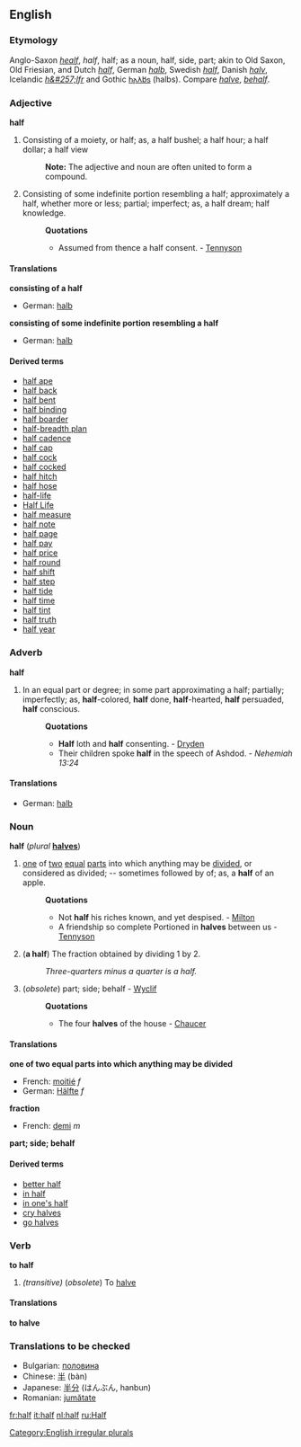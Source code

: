 {{webster}}
==English==

{{rank|mother|often|themselves|267|half|certain|sent|keep}}

===Etymology===
Anglo-Saxon ''[[healf]]'', ''half'', half; as a noun, half, side, part; akin to Old Saxon, Old Friesian, and Dutch ''[[half#Dutch|half]]'', German ''[[halb]]'', Swedish ''[[half#Swedish|half]]'', Danish ''[[halv]]'', Icelandic ''[[h&#257;lfr]]'' and Gothic [[𐌷𐌰𐌻𐌱𐍃]] (halbs). Compare ''[[halve]]'', ''[[behalf]]''.

===Adjective===
'''half'''

#Consisting of a moiety, or half; as, a half bushel; a half hour; a half dollar; a half view
#:'''Note:''' The adjective and noun are often united to form a compound.
#Consisting of some indefinite portion resembling a half; approximately a half, whether more or less; partial; imperfect; as, a half dream; half knowledge.
#:'''Quotations'''
#:*Assumed from thence a half consent. - [[Tennyson]]

====Translations====

'''consisting of a half'''
{{top}}
*German: [[halb]]
{{mid}}
{{bottom}}

'''consisting of some indefinite portion resembling a half'''
{{top}}
*German: [[halb]]
{{mid}}
{{bottom}}

====Derived terms====
<!--Note: many of these are or can be hyphenated-->
*[[half ape]]<!--, (''zoölogy'') a lemur-->
*[[half back]]<!--, (''football'') See under 2d [[back]]-->
*[[half bent]]<!--: the first notch, for the [[sear point]] to enter, in the tumbler of a gunlock; the halfcock notch-->
*[[half binding]]<!--: a style of bookbinding in which only the back and corners are in leather-->
*[[half boarder]]<!--: one who boards in part; specifically, a scholar at a boarding school who takes dinner only-->
*[[half-breadth plan]]<!--, (''shipbuilding'') a horizontal plan of the half a vessel, divided lengthwise, showing the lines-->
*[[half cadence]]<!--, (''music'') a cadence on the dominant-->
*[[half cap]]<!--, (''obsolete'') a slight salute with the cap. - Shakespeare-->
*[[half cock]]<!--: the position of the cock of a gun when retained by the first notch-->
*[[half cocked]]<!--: or '''halfcocked:''' unprepared, lacking forethought; -- as in go off '''half cocked'''-->
*[[half hitch]]<!--: a sailor's knot in a rope; half of a clove hitch-->
*[[half hose]]<!--: short stockings; socks-->
*[[half-life]]<!--: The time taken for a given radioactive element to decay to half its number.-->
*[[Half Life]]<!--: A computer game-->
*[[half measure]]<!--: an imperfect or weak line of action-->
*[[half note]]<!--, (''music'') a minim, one half of a semibreve-->
*[[half page]]<!--: half of a single page, of a book.-->
*[[half pay]]<!--: half of the wages or salary; reduced pay; as, an officer on '''half pay'''-->
*[[half price]]<!--: half the ordinary price; or a price much reduced-->
*[[half round]]<!--
**(''architecture''): A molding of semicircular section
**(''mechanical''): Having one side flat and the other rounded; -- said of a file-->
*[[half shift]]<!--, (''music'') a position of the hand, between the open position and the first shift, in playing on the violin and kindred instruments. See [[shift]]-->
*[[half step]]<!--, (''music'') a semitone; the smallest difference of pitch or interval, used in music-->
*[[half tide]]<!--: the time or state of the tide equally distant from ebb and flood-->
*[[half time]]<!--: half the ordinary time for work or attendance; as, the half-time system-->
*[[half tint]]<!--, (''fine arts'') a middle or intermediate tint, as in drawing or painting. See [[demitint]]-->
*[[half truth]]<!--, a statement only partially true, or which gives only a part of the truth. - [[Mrs. Browning]]-->
*[[half year]]<!--, the space of six months; one term of a school when there are two terms in a year.-->

===Adverb===
'''half'''

#In an equal part or degree; in some part approximating a half; partially; imperfectly; as, '''half'''-colored, '''half''' done, '''half'''-hearted, '''half''' persuaded, '''half''' conscious.
#:'''Quotations'''
#:*'''Half''' loth and '''half''' consenting. - [[Dryden]]
#:*Their children spoke '''half''' in the speech of Ashdod. - ''Nehemiah 13:24''

====Translations====
*German: [[halb]]

===Noun===
'''half''' (''plural'' '''[[halves]]''')
#[[one]] of [[two]] [[equal]] [[part]]s into which anything may be [[divide]]d, or considered as divided; -- sometimes followed by of; as, a '''half''' of an apple.
#:'''Quotations'''
#:*Not '''half''' his riches known, and yet despised. - [[Milton]]
#:*A friendship so complete Portioned in '''halves''' between us - [[Tennyson]]
#{{arithmetic}} ('''a half''') The fraction obtained by dividing 1 by 2.
#:''Three-quarters minus a quarter is a half.''
#(''obsolete'') part; side; behalf - [[Wyclif]]
#:'''Quotations'''
#:*The four '''halves''' of the house - [[Chaucer]]

====Translations====

'''one of two equal parts into which anything may be divided'''
{{top}}
*French: [[moitié]] ''f''
*German: [[Hälfte]] ''f''
{{mid}}
{{bottom}}

'''fraction'''
{{top}}
*French: [[demi]] ''m''
{{mid}}
{{bottom}}

'''part; side; behalf'''
{{top}}
{{mid}}
{{bottom}}

====Derived terms====
*[[better half]]
*[[in half]]<!--, (''colloquial'') an expression sometimes used improperly instead of in or into halves; as, to cut in half. - [[Dickens]]-->
*[[in one's half]]<!--, [[on one's half]]: (''obsolete'') in one's behalf; on one's part-->
*[[cry halves]]<!--, to claim an equal share with another-->
*[[go halves]]<!--, to share equally between two.-->

===Verb===
'''to half'''

#''(transitive)'' (''obsolete'') To [[halve]]<!--. - [[Sir H. Wotton]]-->

====Translations====

'''to halve'''
{{top}}
{{mid}}
{{bottom}}

===Translations to be checked===
<!--Remove this section once all of the translations below have been moved into the tables above.-->
{{checktrans}}

*Bulgarian: [[половина]]
*Chinese: [[半]] (bàn)
*Japanese: [[半分]] (はんぶん, hanbun)
*Romanian: [[jumătate]]

[[Category:English irregular plurals]]

[[fr:half]]
[[it:half]]
[[nl:half]]
[[ru:Half]]